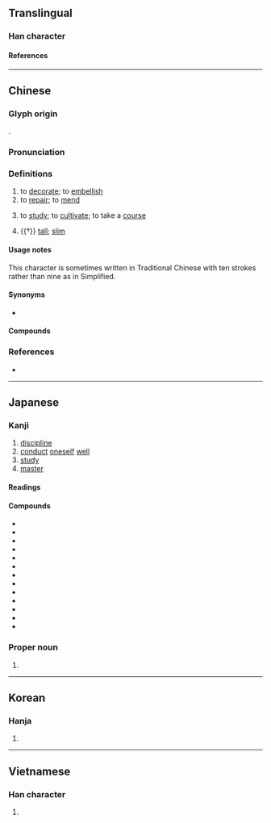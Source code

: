{{also|脩}}
{{character info}}
==Translingual==
{{stroke order|strokes=9}}

===Han character===
{{Han char|rn=9|rad=人|as=07|asj=08|sn=9|snj=10|four=28222|canj=OLOH|ids=⿲亻丨⿱夂彡(G),⿲亻丨㣊(HTJKV)}}

====References====
{{Han ref|kx=0106.050|dkj=00721|dj=0225.130|hdz=10159.020|uh=4FEE}}

----

==Chinese==
{{zh-forms|alt=俢,㣊-second round simplified}}

===Glyph origin===
{{Han etym}}
{{Han compound|攸|彡|ls=psc|c1=p|c2=s}}.

===Pronunciation===
{{zh-pron
|m=xiū
|m-s=xiu1
|dg=
|c=sau1
|c-t=lhiu1
|g=
|h=pfs=siû
|j=
|mb=siú
|md=siŭ
|mn=siu
|mn-t=siu1
|w=
|x=
|ma=Zh-xiu.ogg
|mc=y
|oc=y
|cat=v
}}

===Definitions===
{{zh-hanzi}}

# to [[decorate]]; to [[embellish]]
# to [[repair]]; to [[mend]]
# {{lb|zh|education}} to [[study]]; to [[cultivate]]; to take a [[course]]
# {{†}} [[tall]]; [[slim]]

====Usage notes====
This character is sometimes written in Traditional Chinese with ten strokes rather than nine as in Simplified.

====Synonyms====
* {{s|to repair}}
{{zh-syn-saurus|修補}}

====Compounds====
{{zh-der|修版|修道|修訂|修復|修改|修建|修理|修飾|修養|修整|修正|修築|大修|修辭學|修煉|修女|修指甲|修治|修函|修士|修蓋|修橋補路|不修|不修帷薄|修舊利廢|修持|不修小節|修身養性|修濬|在職進修|年久失修|帕修斯|修習|修撰|修仙|修明|修補|修枝|修造|俊眼修眉|修省|修邊幅|修墓|修眉|修邊|修己|修正主義|修謹以俟|修竹|修路|小修|修阻|恨苦修行|修行|必修科|必修|修譜|修辭|不修邊幅|修飾邊幅|專修|修學|修書|修和|修五臟廟|帷薄不修|修長|修繕|修剪|修訂本|修文偃武|地下修文|姱修|修業|女修士|修憲|帶髮修行|修身|修母畫荻|修葺|修練|修腳|報修|修鍊|主修|在家修|偃武修文|修道院|修齋|修修|失修|修置產室|前修|修睦|修文|修好|兼修|修齡|公門修行|修禊|修面|修辭格|修身齊家|修護|修名|修史|修容|修正液|修短|碎修兒|束修|演武修文|檢修|監修|束身自修|暑修班|潛修|滴修都速|研修|滅罪修因|擋修|文修武偃|程序修憲|福惠雙修|承修|武偃文修|搶修|清修|束身修行|焚修|歲修|棄武修文|文修武備|整修|編修|自修|選修科|講信修睦|纂修|養性修真|術德兼修|靜修|補修|進德修業|蹇修|興修|維修|阿修羅|阻修|選修|重修舊好|重修|邊幅不修|翻修|進修|裝修|苦修|茂林修竹|修武|導修課|忒修斯|靈修}}

===References===
* {{R:yue:Hanzi}}

{{zh-cat|Elementary}}

----

==Japanese==

===Kanji===
{{ja-kanji|grade=5|rs=人08}}

# [[discipline]]
# [[conduct]] [[oneself]] [[well]]
# [[study]]
# [[master]]

====Readings====
{{ja-readings
|goon=しゅ, す
|kanon=しゅう<しう
|kun=おさ-める, おさ-まる
|nanori=のぶ
}}

====Compounds====
{{der-top3|Compounds}}
* {{ja-r|改修|かいしゅう}}
* {{ja-r|修行|しゅぎょう}}
* {{ja-r|修士|しゅうし}}
* {{ja-r|修整|しゅうせい}}
* {{ja-r|修正|しゅうせい}}
* {{ja-r|修繕|しゅうぜん}}
* {{ja-r|修訂|しゅうてい}}
* {{ja-r|修道|しゅうどう}}
* {{ja-r|修復|しゅうふく}}
* {{ja-r|修補|しゅうほ}}
* {{ja-r|修羅|しゅら}}
* {{ja-r|修理|しゅうり}}
* {{ja-r|補修|ほしゅう}}
{{der-bottom}}

===Proper noun===
{{ja-pos|おさむ|proper}}

# {{given name|ja|male|sort=おさむ}}

----

==Korean==

===Hanja===
{{ko-hanja|닦다|닦을|수}}

# {{hanja form of|수|[[discipline]]}}

----

==Vietnamese==

===Han character===
{{vi-readings|reading=[[tu]], [[khương]]|rs=人07}}

# {{rfdef|vi|sort=人07}}